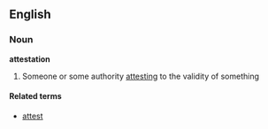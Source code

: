 ==English==
===Noun===
'''attestation'''<!-- uncountable and countable, right? -->

#Someone or some authority [[attest]]ing to the validity of something

====Related terms====
*[[attest]]